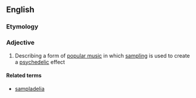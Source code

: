==English==

===Etymology===
{{suffix|sample|adelic|lang=en}}

===Adjective===
{{en-adj}}

# {{label|en|music}} Describing a form of [[popular music]] in which [[sampling]] is used to create a [[psychedelic]] effect

====Related terms====
* [[sampladelia]]